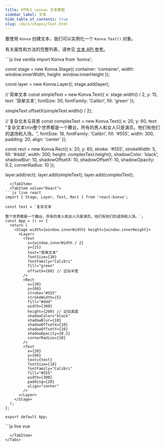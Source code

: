```yaml
---
title: HTML5 canvas 文本教程
sidebar_label: 文本
hide_table_of_contents: true
slug: /docs/shapes/Text.html
---
```


要使用 `Konva` 创建文本，我们可以实例化一个 `Konva.Text()` 对象。

有关属性和方法的完整列表，请参见 [文本 API 参考](/api/Konva.Text.html)。


<Tabs>
  <TabItem value="Vanilla" default>
```js live vanilla
import Konva from 'konva';

const stage = new Konva.Stage({
  container: 'container',
  width: window.innerWidth,
  height: window.innerHeight
});

const layer = new Konva.Layer();
stage.add(layer);

// 简单文本
const simpleText = new Konva.Text({
  x: stage.width() / 2,
  y: 15,
  text: '简单文本',
  fontSize: 30,
  fontFamily: 'Calibri',
  fill: 'green'
});

simpleText.offsetX(simpleText.width() / 2);

// 复杂文本与背景
const complexText = new Konva.Text({
  x: 20,
  y: 60,
  text: "复杂文本\n\n整个世界都是一个舞台，所有的男人和女人只是演员。他们有他们的退场和入场。",
  fontSize: 18,
  fontFamily: 'Calibri',
  fill: '#555',
  width: 300,
  padding: 20,
  align: 'center'
});

const rect = new Konva.Rect({
  x: 20,
  y: 60,
  stroke: '#555',
  strokeWidth: 5,
  fill: '#ddd',
  width: 300,
  height: complexText.height(),
  shadowColor: 'black',
  shadowBlur: 10,
  shadowOffsetX: 10,
  shadowOffsetY: 10,
  shadowOpacity: 0.2,
  cornerRadius: 10
});

layer.add(rect);
layer.add(simpleText);
layer.add(complexText);
```
  </TabItem>
  <TabItem value="React">
```js live react
import { Stage, Layer, Text, Rect } from 'react-konva';

const text = `复杂文本

整个世界都是一个舞台，所有的男人和女人只是演员。他们有他们的退场和入场。`;
const App = () => {
  return (
    <Stage width={window.innerWidth} height={window.innerHeight}>
      <Layer>
        <Text
          x={window.innerWidth / 2}
          y={15}
          text="简单文本"
          fontSize={30}
          fontFamily="Calibri"
          fill="green"
          offsetX={60} // 近似半宽
        />
        <Rect
          x={20}
          y={60}
          stroke="#555"
          strokeWidth={5}
          fill="#ddd"
          width={300}
          height={200} // 近似高度
          shadowColor="black"
          shadowBlur={10}
          shadowOffsetX={10}
          shadowOffsetY={10}
          shadowOpacity={0.2}
          cornerRadius={10}
        />
        <Text
          x={20}
          y={60}
          text={text}
          fontSize={18}
          fontFamily="Calibri"
          fill="#555"
          width={300}
          padding={20}
          align="center"
        />
      </Layer>
    </Stage>
  );
};

export default App;
```
  </TabItem>
  <TabItem value="Vue">
```js live vue
<template>
  <v-stage :config="stageSize">
    <v-layer>
      <v-rect :config="rectConfig" />
      <v-text :config="simpleTextConfig" />
      <v-text :config="complexTextConfig" />
    </v-layer>
  </v-stage>
</template>

<script setup>
const stageSize = {
  width: window.innerWidth,
  height: window.innerHeight
};

const simpleTextConfig = {
  x: window.innerWidth / 2,
  y: 15,
  text: '简单文本',
  fontSize: 30,
  fontFamily: 'Calibri',
  fill: 'green',
  offsetX: 60 // 近似半宽
};

const complexTextConfig = {
  x: 20,
  y: 60,
  text: "复杂文本\n\n整个世界都是一个舞台，所有的男人和女人只是演员。他们有他们的退场和入场。",
  fontSize: 18,
  fontFamily: 'Calibri',
  fill: '#555',
  width: 300,
  padding: 20,
  align: 'center'
};

const rectConfig = {
  x: 20,
  y: 60,
  stroke: '#555',
  strokeWidth: 5,
  fill: '#ddd',
  width: 300,
  height: 200, // 近似高度
  shadowColor: 'black',
  shadowBlur: 10,
  shadowOffsetX: 10,
  shadowOffsetY: 10,
  shadowOpacity: 0.2,
  cornerRadius: 10
};
</script>
```
  </TabItem>
</Tabs>